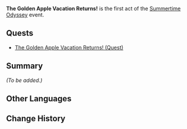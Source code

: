 {{Act Infobox
|image          = <!-- The Golden Apple Vacation Returns!.png -->
|type           = Story
|event_name     = Summertime Odyssey
|act            = I
|actType        = None
|next           = As the Courtyard in Spring Once Appeared
}}
'''The Golden Apple Vacation Returns!''' is the first act of the [[Summertime Odyssey]] event.

==Quests==
* [[The Golden Apple Vacation Returns! (Quest)]]

==Summary==
''(To be added.)''

==Other Languages==
{{Other Languages
|en      = The Golden Apple Vacation Returns!
|zhs     = 再临！金苹果假日
|zhs_rm  = Zàilín! Jīn Píngguǒ Jiàrì
|zht     = 再臨！金蘋果假日
|zht_rm  = Zàilín! Jīn Píngguǒ Jiàrì
|zh_tl   = Returns! The Golden Apple Vacation
|ja      = 再臨！金リンゴバカンス
|ja_rm   = Sairin! Kin Ringo Bakansu
|ja_tl   = Returns! The Golden Apple Vacation
|ko      = 다시 찾아온 금사과의 휴일!
|ko_rm   = Dasi Chajaon Geumsagwa-ui Hyuil!
|ko_tl   = The Golden Apple Vacation Returns!
|es      = ¡Otras vacaciones en Manzana Dorada!
|es_tl   = Another Vacation at Golden Apple!
|fr      = Vacances à la pomme dorée, le retour&nbsp;!
|fr_tl   = Vacation in the Golden Apple, the Return!
|ru      = Ещё один отпуск на архипелаге Золотого яблока!
|ru_tl   = 
|th      = กลับมาอีกครั้ง! วันหยุดใน Golden Apple Archipelago
|th_rm   = 
|th_tl   = 
|vi      = Kỳ Nghỉ Táo Vàng! Tái Xuất!
|vi_tl   = The Golden Apple Vacation! Returns!
|de      = Nochmal! Urlaub auf dem Goldapfelarchipel!
|de_tl   = Again! Holiday in the Golden Apple Archipelago!
|id      = Lagi! Liburan di Golden Apple Archipelago!
|id_tl   = Again! Holiday in the Golden Apple Archipelago!
|pt      = As Férias da Maçã Dourada Voltaram!
|pt_tl   = 
}}

==Change History==
{{Change History|2.8}}